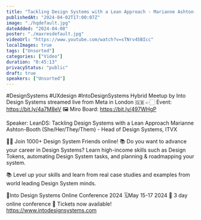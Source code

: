```yaml
---
title: "Tackling Design Systems with a Lean Approach - Marianne Ashton-Booth at Into Design Systems"
publishedAt: "2024-04-02T17:00:07Z"
image: "./hqdefault.jpg"
dateAdded: "2024-04-08"
poster: "./maxresdefault.jpg"
videoUrl: "https://www.youtube.com/watch?v=sTNrv45BIcc"
localImages: true
tags: ["Unsorted"]
categories: ["Video"]
duration: "0:45:13"
privacyStatus: "public"
draft: true
speakers: ["Unsorted"]
---
```

#DesignSystems #UXdesign #IntoDesignSystems 
Hybrid Meetup by Into Design Systems streamed live from Meta in London 🇬🇧
👉🏻 Event: https://bit.ly/4a7M8eV
🖼️ Miro Board: https://bit.ly/497WHgP

Speaker:
LeanDS: Tackling Design Systems with a Lean Approach
Marianne Ashton-Booth (She/Her/They/Them) - Head of Design Systems, ITVX 

👋🏻 Join 1000+ Design System Friends online! 
📚 Do you want to advance your career in Design Systems? Learn high-income skills such as Design Tokens, automating Design System tasks, and planning & roadmapping your system. 

📚 Level up your skills and learn from real case studies and examples from world leading Design System minds. 

📐Into Design Systems Online Conference 2024
🗓️May 15-17 2024
🚀 3 day online conference
🎫 Tickets now available! 
https://www.intodesignsystems.com
